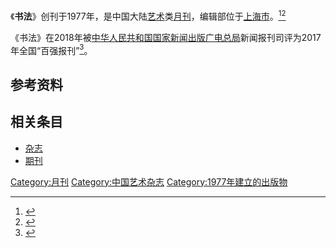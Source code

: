 {{otheruse|书法}}
{{Infobox magazine
| title = 书法 
| image_file = 
| image_size = 
| image_caption =
| editor = 
| editor_title =  
| staff_writer =  
| founder =  
| frequency = 月刊
| circulation = 
| category = 艺术
| company = 上海世纪出版（集团）有限公司（主管单位）
| 出版者= [[上海书画出版社|上海书画出版社]]有限公司（主办单位）
| firstdate = [[1977年|1977年]]
| 创刊地区= [[中国大陆|中国大陆]]
| 总部所在地   =[[上海市|上海市]]
| language = [[中文|中文]]
| website = 
| issn = 1000-6036
| CN   = CN31-1067/J
}}
《'''书法'''》创刊于1977年，是中国大陆[[艺术|艺术]]类[[杂志#出版|月刊]]，编辑部位于[[上海市|上海市]]。<ref name="知网1">{{Cite web|title=书法|url=https://navi.cnki.net/knavi/JournalDetail?pcode=CJFD&pykm=SHUF|accessdate=2021-02-02|work=navi.cnki.net|publisher=[[中国知网|中国知网]]}}</ref><ref name="维普1">{{Cite web|title=书法 - 维普中文期刊|url=http://www.cqvip.com/qikan/Detail.aspx?gch=81816X|accessdate=2021-02-02|author=|date=|format=|publisher=[[维普|维普]]|language=}}</ref>

《书法》在2018年被[[中华人民共和国国家新闻出版广电总局|中华人民共和国国家新闻出版广电总局]]新闻报刊司评为2017年全国“百强报刊”<ref>{{Cite web|title=2017年全国“百强报刊”推荐名单开始公示|url=http://www.ce.cn/culture/gd/201801/16/t20180116_27756145.shtml|accessdate=2021-02-10|author=赵新乐（中国新闻出版广电报）|date=2018-01-16|format=|work=www.ce.cn|publisher=[[中国经济网|中国经济网]]|language=|archive-date=2020-11-05|archive-url=https://web.archive.org/web/20201105014543/http://www.ce.cn/culture/gd/201801/16/t20180116_27756145.shtml|dead-url=no}}</ref>。
== 参考资料 ==
{{reflist|2}}

== 相关条目 ==

* [[杂志|杂志]]
* [[期刊|期刊]]

{{pub-stub}}
{{全国百强报刊|2017}}

[[Category:月刊|Category:月刊]]
[[Category:中国艺术杂志|Category:中国艺术杂志]]
[[Category:1977年建立的出版物|Category:1977年建立的出版物]]